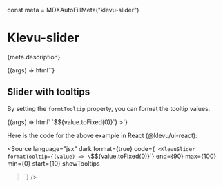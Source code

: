 const meta = MDXAutoFillMeta("klevu-slider")

<Meta title="Components/Slider" component="klevu-slider" argTypes={meta.argTypes} parameters={meta.parameters} />

# Klevu-slider

<Description>{meta.description}</Description>

<Canvas>
  <Story
    name="Slider"
    args={{
      min: 0,
      max: 100,
      start: 10,
      end: 90,
    }}
  >
    {(args) => html`<klevu-slider
      end=${ifDefined(args.end)}
      max=${ifDefined(args.max)}
      min=${ifDefined(args.min)}
      show-tooltips=${ifDefined(args.showTooltips)}
      start=${ifDefined(args.start)}
      .formatTooltip=${args.formatTooltip}
    ></klevu-slider>`}
  </Story>
</Canvas>

<ArgsTable story="Slider" />

## Slider with tooltips

By setting the `formtTooltip` property, you can format the tooltip values.

<Canvas>
  <Story
    name="Slider with tooltips"
    args={{
      min: 0,
      max: 100,
      start: 10,
      end: 90,
      showTooltips: true,
    }}
  >
    {(args) => html`<klevu-slider
      end=${ifDefined(args.end)}
      max=${ifDefined(args.max)}
      min=${ifDefined(args.min)}
      show-tooltips=${ifDefined(args.showTooltips)}
      start=${ifDefined(args.start)}
      .formatTooltip=${(value) => `$${value.toFixed(0)}`}
    ></klevu-slider>`}
  </Story>
</Canvas>

Here is the code for the above example in React (@klevu/ui-react):

<Source
  language="jsx"
  dark
  format={true}
  code={`
  <KlevuSlider 
    formatTooltip={(value) => \`$\${value.toFixed(0)}\`}
    end={90}
    max={100}
    min={0}
    start={10}
    showTooltips
  ></KlevuSlider>`}
/>
